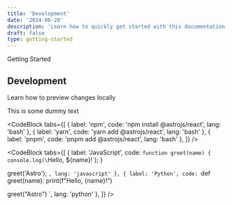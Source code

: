 ```yaml
---
title: 'Development'
date: '2024-06-28'
description: 'Learn how to quickly get started with this documentation template.'
draft: false
type: getting-started
---
```



<GroupName>Getting Started</GroupName>

## Development

Learn how to preview changes locally

<Callout
  alertTitle='Heads up!'
  alertDescription='You can add components to your app using the cli.'
  variant='callout'
/>

<DocsAccordion client:load />

This is some dummy text

<CodeBlock
  tabs={[
    { label: 'npm', code: 'npm install @astrojs/react', lang: 'bash' },
    { label: 'yarn', code: 'yarn add @astrojs/react', lang: 'bash' },
    { label: 'pnpm', code: 'pnpm add @astrojs/react', lang: 'bash' },
  ]}
/>

<CodeBlock
  tabs={[
    { label: 'JavaScript', code: `function greet(name) {
  console.log(\`Hello, \${name}!\`);
}

greet('Astro');
`, lang: 'javascript' },
    { label: 'Python', code: `def greet(name):
print(f"Hello, {name}!")

greet("Astro")
`, lang: 'python' },
]}
/>
